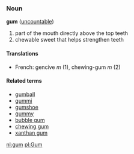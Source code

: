 ===Noun===
'''gum''' ([[uncountable]])
#part of the mouth directly above the top teeth
#chewable sweet that helps strengthen teeth
====Translations====
*French: gencive ''m'' (1), chewing-gum ''m'' (2)

====Related terms====
*[[gumball]]
*[[gummi]]
*[[gumshoe]]
*[[gummy]]
*[[bubble gum]]
*[[chewing gum]]
*[[xanthan gum]]

[[nl:gum]]
[[pl:Gum]]
